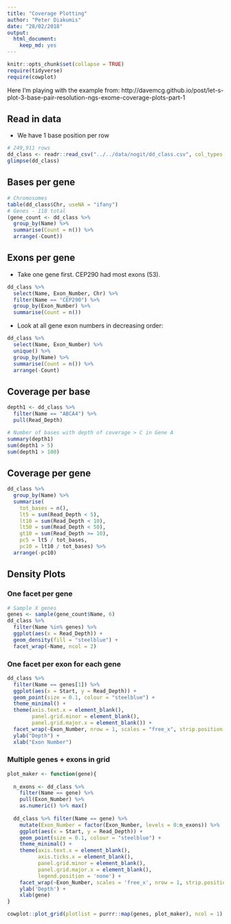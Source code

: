 ```yaml
---
title: "Coverage Plotting"
author: "Peter Diakumis"
date: "28/02/2018"
output: 
  html_document: 
    keep_md: yes
---
```


```r
knitr::opts_chunk$set(collapse = TRUE)
require(tidyverse)
require(cowplot)
```

Here I'm playing with the example from:
http://davemcg.github.io/post/let-s-plot-3-base-pair-resolution-ngs-exome-coverage-plots-part-1

## Read in data
* We have 1 base position per row

```r
# 249,911 rows
dd_class <- readr::read_csv("../../data/nogit/dd_class.csv", col_types = "cidciiciic")
glimpse(dd_class)
```

## Bases per gene

```r
# Chromosomes
table(dd_class$Chr, useNA = "ifany")
# Genes - 118 total
(gene_count <- dd_class %>%
  group_by(Name) %>% 
  summarise(Count = n()) %>% 
  arrange(-Count))
```

## Exons per gene 

* Take one gene first. CEP290 had most exons (53).

```r
dd_class %>%
  select(Name, Exon_Number, Chr) %>%
  filter(Name == "CEP290") %>%
  group_by(Exon_Number) %>%
  summarise(Count = n())
```

* Look at all gene exon numbers in decreasing order:

```r
dd_class %>% 
  select(Name, Exon_Number) %>% 
  unique() %>%
  group_by(Name) %>% 
  summarise(Count = n()) %>% 
  arrange(-Count)
```

## Coverage per base

```r
depth1 <- dd_class %>% 
  filter(Name == "ABCA4") %>% 
  pull(Read_Depth)

# Number of bases with depth of coverage > C in Gene A
summary(depth1)
sum(depth1 > 5)
sum(depth1 > 100)
```

## Coverage per gene

```r
dd_class %>% 
  group_by(Name) %>% 
  summarise(
    tot_bases = n(),
    lt5 = sum(Read_Depth < 5),
    lt10 = sum(Read_Depth < 10),
    lt50 = sum(Read_Depth < 50),
    gt10 = sum(Read_Depth >= 10),
    pc5 = lt5 / tot_bases,
    pc10 = lt10 / tot_bases) %>% 
  arrange(-pc10)
```

## Density Plots

### One facet per gene

```r
# Sample X genes
genes <- sample(gene_count$Name, 6)
dd_class %>% 
  filter(Name %in% genes) %>% 
  ggplot(aes(x = Read_Depth)) +
  geom_density(fill = "steelblue") +
  facet_wrap(~Name, ncol = 2) 
```

### One facet per exon for each gene

```r
dd_class %>%
  filter(Name == genes[1]) %>% 
  ggplot(aes(x = Start, y = Read_Depth)) +
  geom_point(size = 0.1, colour = "steelblue") +
  theme_minimal() +
  theme(axis.text.x = element_blank(),
        panel.grid.minor = element_blank(),
        panel.grid.major.x = element_blank()) +
  facet_wrap(~Exon_Number, nrow = 1, scales = "free_x", strip.position = "bottom") +
  ylab("Depth") +
  xlab("Exon Number")
```

### Multiple genes + exons in grid

```r
plot_maker <- function(gene){
  
  n_exons <- dd_class %>%
    filter(Name == gene) %>%
    pull(Exon_Number) %>%
    as.numeric() %>% max()
  
  dd_class %>% filter(Name == gene) %>%
    mutate(Exon_Number = factor(Exon_Number, levels = 0:n_exons)) %>%  
    ggplot(aes(x = Start, y = Read_Depth)) + 
    geom_point(size = 0.1, colour = "steelblue") +
    theme_minimal() +
    theme(axis.text.x = element_blank(), 
          axis.ticks.x = element_blank(), 
          panel.grid.minor = element_blank(), 
          panel.grid.major.x = element_blank(),
          legend.position = 'none') + 
    facet_wrap(~Exon_Number, scales = 'free_x', nrow = 1, strip.position = 'bottom') + 
    ylab('Depth') + 
    xlab(gene)
}
```

```r
cowplot::plot_grid(plotlist = purrr::map(genes, plot_maker), ncol = 1)
```
